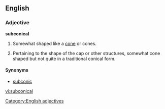 ==English==

===Adjective===
'''subconical'''

# {{geometry}} Somewhat shaped like a [[cone]] or cones.
# {{context|mycology}} Pertaining to the shape of the cap or other structures, somewhat cone shaped but not quite in a traditional conical form.

====Synonyms====
* {{sense|geometry}} [[subconic]]

[[Category:English adjectives]]

[[vi:subconical]]